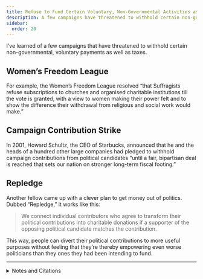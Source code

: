 ```yaml
---
title: Refuse to Fund Certain Voluntary, Non-Governmental Activities as Well
description: A few campaigns have threatened to withhold certain non-governmental, voluntary payments as well as taxes.
sidebar:
  order: 20
---
```


I’ve learned of a few campaigns that have threatened to withhold certain non-governmental, voluntary payments as well as taxes.

## <Badge text="Example" size="medium" /> Women’s Freedom League

For example, the Women’s Freedom League resolved “that Suffragists refuse subscriptions to churches and organised charitable institutions till the vote is granted, with a view to women making their power felt and to show the difference their withdrawal from religious and social work would make.”

## <Badge text="Example" size="medium" /> Campaign Contribution Strike

In 2001, Howard Schultz, the CEO of Starbucks, announced that he and the heads of a hundred other large companies had pledged to withhold campaign contributions from political candidates “until a fair, bipartisan deal is reached that sets our nation on stronger long-term fiscal footing.”

## <Badge text="Example" size="medium" /> Repledge

Another fellow came up with a clever plan to get money out of politics.
Dubbed “Repledge,” it works like this:

> We connect individual contributors who agree to transform their political contributions into charitable donations if a supporter of the opposing political candidate matches the contribution.

This way, people can divert their political contributions to more useful purposes without feeling that they’re thereby empowering even worse politicians than they ones they had been intending to fund.

<hr />

<details>
<summary>Notes and Citations</summary>

* “Women’s Freedom League Annual Conference” <i>The Vote</i> 3 April 1914, p. 379
* Hartman, Rachel Rose “Starbucks CEO says 100+ businesses to withhold campaign donations over debt” <i>Yahoo! News</i> 25 August 2011

  No such deal was reached—indeed, if anything Congress got even more histrionically dysfunctional with its “fiscal cliffs” and “sequesters” and other such games.
  In late 2012 I looked up a handful of the signers of this pledge at a website that tracks political contributions, to see if they’d held to their vow.
  What I found was not very encouraging.
  Whole Foods chief Walter Robb, for instance, donated $5,000 to the Democratic National Committee about ten months after signing the pledge.
  Tim Armstrong of AOL donated $30,000 to the Republican National Committee between May and September of 2012, along with additional contributions to a senatorial candidate and to Mitt Romney’s campaign.
  Mickey Drexler of J Crew donated to several Democratic Party organizations.
  Campaign organizer Howard Schultz himself couldn’t resist the temptation to drop $1,000 into Congresswoman Nita Lowey’s campaign bucket.

</details>

